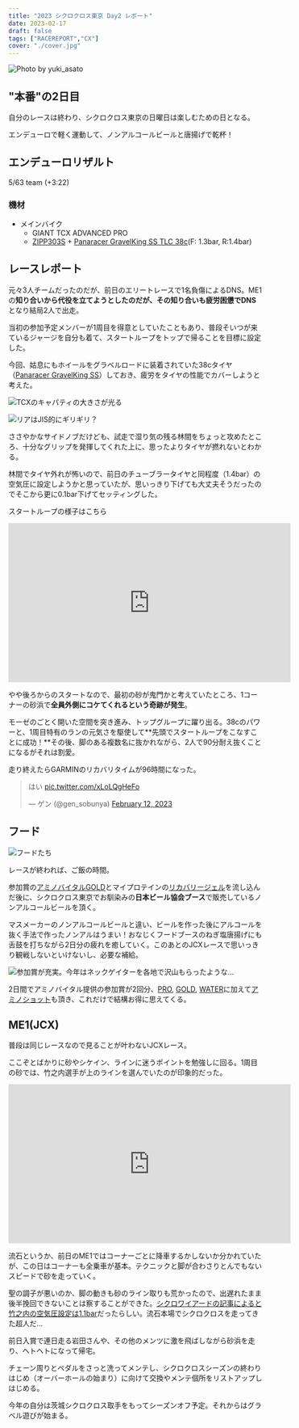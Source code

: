 ```yaml
---
title: "2023 シクロクロス東京 Day2 レポート"
date: 2023-02-17
draft: false
tags: ["RACEREPORT","CX"]
cover: "./cover.jpg"
---
```


![Photo by yuki_asato](./cover.jpg)

## "本番"の2日目

自分のレースは終わり、シクロクロス東京の日曜日は楽しむための日となる。

エンデューロで軽く運動して、ノンアルコールビールと唐揚げで乾杯！

## エンデューロリザルト

5/63 team (+3:22)

### 機材

- メインバイク
  - GIANT TCX ADVANCED PRO
  - [ZIPP303S](https://paypaymall.yahoo.co.jp/store/qbei/item/pc-810594/) + [Panaracer GravelKing SS TLC 38c](https://amzn.to/3oRbzvd)(F: 1.3bar, R:1.4bar)

## レースレポート

元々3人チームだったのだが、前日のエリートレースで1名負傷によるDNS。ME1の**知り合いから代役を立てようとしたのだが、その知り合いも疲労困憊でDNS**となり結局2人で出走。

当初の参加予定メンバーが1周目を得意としていたこともあり、普段そいつが来ているジャージを自分も着て、スタートループをトップで帰ることを目標に設定した。

今回、姑息にもホイールをグラベルロードに装着されていた38cタイヤ（[Panaracer GravelKing SS](https://amzn.to/3oRbzvd)）しておき、疲労をタイヤの性能でカバーしようと考えた。

![TCXのキャパティの大きさが光る](./GKSS_1.jpg)

![リアはJIS的にギリギリ？](./GKSS_2.jpg)

ささやかなサイドノブだけども、試走で湿り気の残る林間をちょっと攻めたところ、十分なグリップを発揮してくれた上に、思ったよりタイヤが撚れないとわかる。

林間でタイヤ外れが怖いので、前日のチューブラータイヤと同程度（1.4bar）の空気圧に設定しようかと思っていたが、思いっきり下げても大丈夫そうだったのでそこから更に0.1bar下げてセッティングした。

スタートループの様子はこちら

<iframe width="560" height="315" src="https://www.youtube.com/embed/CDy-FP59wm4" title="YouTube video player" frameborder="0" allow="accelerometer; autoplay; clipboard-write; encrypted-media; gyroscope; picture-in-picture; web-share" allowfullscreen></iframe>

やや後ろからのスタートなので、最初の砂が鬼門かと考えていたところ、1コーナーの砂浜で**全員外側にコケてくれるという奇跡が発生**。

モーゼのごとく開いた空間を突き進み、トップグループに躍り出る。38cのパワーと、1周目特有のランの元気さを駆使して**先頭でスタートループをこなすことに成功！**その後、脚のある複数名に抜かれながら、2人で90分耐え抜くことになるがそれは割愛。

走り終えたらGARMINのリカバリタイムが96時間になった。

<blockquote class="twitter-tweet"><p lang="ja" dir="ltr">はい <a href="https://t.co/xLoLQgHeFo">pic.twitter.com/xLoLQgHeFo</a></p>&mdash; ゲン (@gen_sobunya) <a href="https://twitter.com/gen_sobunya/status/1624605612582768641?ref_src=twsrc%5Etfw">February 12, 2023</a></blockquote>

## フード

![フードたち](./foods.jpg)

レースが終われば、ご飯の時間。

参加賞の[アミノバイタルGOLD](https://amzn.to/3IvGW9l)とマイプロテインの[リカバリージェル](https://px.a8.net/svt/ejp?a8mat=3N3PXV+GF7GHE+45DI+BW0YB&a8ejpredirect=https%3A%2F%2Fwww.myprotein.jp%2Fsports-nutrition%2Frecovery-gel-elite%2F11214831.html)を流し込んだ後に、シクロクロス東京でお馴染みの**日本ビール協会ブース**で販売しているノンアルコールビールを頂く。

マスメーカーのノンアルコールビールと違い、ビールを作った後にアルコールを抜く手法で作ったノンアルはうまい！おなじくフードブースのねぎ塩唐揚げにも舌鼓を打ちながら2日分の疲れを癒していく。このあとのJCXレースで思いっきり観戦しないといけないし、必要な補給。

![参加賞が充実。今年はネックゲイターを各地で沢山もらったような…](./sample.jpg)

2日間でアミノバイタル提供の参加賞が2回分、[PRO](https://amzn.to/3IaK4WT), [GOLD](https://amzn.to/3IvGW9l), [WATER](https://amzn.to/3I9glxk)に加えて[アミノショット](https://amzn.to/3I7g0eO)も頂き、これだけで結構お得に思えてくる。

## ME1(JCX)

普段は同じレースなので見ることが叶わないJCXレース。

ここぞとばかりに砂やシケイン、ラインに迷うポイントを勉強しに回る。1周目の砂では、竹之内選手が上のラインを選んでいたのが印象的だった。

<iframe width="560" height="315" src="https://www.youtube.com/embed/V9MlKC6NZ9M" title="YouTube video player" frameborder="0" allow="accelerometer; autoplay; clipboard-write; encrypted-media; gyroscope; picture-in-picture; web-share" allowfullscreen></iframe>

流石というか、前日のME1ではコーナーごとに降車するかしないか分かれていたが、この日はコーナーも全乗車が基本。テクニックと脚が合わさりとんでもないスピードで砂を走っていく。

聖の調子が悪いのか、脚の動きも砂のライン取りも荒かったので、出遅れたまま後半挽回できないことは察することができた。[シクロワイアードの記事によると竹之内の空気圧設定は1.1bar](https://www.cyclowired.jp/news/node/385166)だったらしい。流石本場でシクロクロスを走ってきた超人だ…

<LinkBox url="https://www.cyclowired.jp/media/386669" />

前日入賞で連日走る岩田さんや、その他のメンツに激を飛ばしながら砂浜を走り、ヘトヘトになって帰宅。

チェーン周りとペダルをさっと洗ってメンテし、シクロクロスシーズンの終わりはじめ（オーバーホールの始まり）に向けて交換やメンテ個所をリストアップしはじめる。

今年の自分は茨城シクロクロス取手をもってシーズンオフ予定。それからはグラベル遊びが始まる。

<LinkBox url="https://www.amazon.co.jp/gp/product/B00WLFU160/" isAmazonLink />
